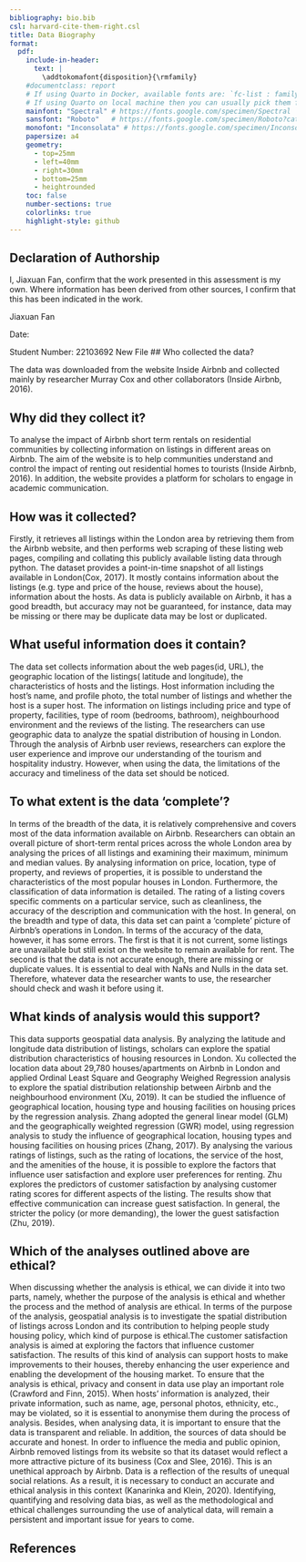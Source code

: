 ```yaml
---
bibliography: bio.bib
csl: harvard-cite-them-right.csl
title: Data Biography
format: 
  pdf:
    include-in-header:
      text: |
        \addtokomafont{disposition}{\rmfamily}
    #documentclass: report
    # If using Quarto in Docker, available fonts are: `fc-list : family | sort | uniq`
    # If using Quarto on local machine then you can usually pick them from the list of installed fonts
    mainfont: "Spectral" # https://fonts.google.com/specimen/Spectral
    sansfont: "Roboto"   # https://fonts.google.com/specimen/Roboto?category=Sans+Serif
    monofont: "Inconsolata" # https://fonts.google.com/specimen/Inconsolata
    papersize: a4
    geometry:
      - top=25mm
      - left=40mm
      - right=30mm
      - bottom=25mm
      - heightrounded
    toc: false
    number-sections: true
    colorlinks: true
    highlight-style: github
---
```


## Declaration of Authorship {.unnumbered .unlisted}

I, Jiaxuan Fan, confirm that the work presented in this assessment is my own. Where information has been derived from other sources, I confirm that this has been indicated in the work.

Jiaxuan Fan

Date:

Student Number: 22103692
New File
## Who collected the data?

The data was downloaded from the website Inside Airbnb and collected mainly by researcher Murray Cox and other collaborators (Inside Airbnb, 2016).

## Why did they collect it?

To analyse the impact of Airbnb short term rentals on residential communities by collecting information on listings in different areas on Airbnb. The aim of the website is to help communities understand and control the impact of renting out residential homes to tourists (Inside Airbnb, 2016). In addition, the website provides a platform for scholars to engage in academic communication.

## How was it collected?

Firstly, it retrieves all listings within the London area by retrieving them from the Airbnb website, and then performs web scraping of these listing web pages, compiling and collating this publicly available listing data through python. The dataset provides a point-in-time snapshot of all listings available in London(Cox, 2017). It mostly contains information about the listings (e.g. type and price of the house, reviews about the house), information about the hosts. As data is publicly available on Airbnb, it has a good breadth, but accuracy may not be guaranteed, for instance, data may be missing or there may be duplicate data may be lost or duplicated.

## What useful information does it contain?

The data set collects information about the web pages(id, URL), the geographic location of the listings( latitude and longitude), the characteristics of hosts and the listings.
Host information including the host's name, and profile photo, the total number of listings and whether the host is a super host.
The information on listings including price and type of property, facilities, type of room (bedrooms, bathroom), neighbourhood environment and the reviews of the listing.
The researchers can use geographic data to analyze the spatial distribution of housing in London. Through the analysis of Airbnb user reviews, researchers can explore the user experience and improve our understanding of the tourism and hospitality industry.
However, when using the data, the limitations of the accuracy and timeliness of the data set should be noticed.

## To what extent is the data 'complete'?

In terms of the breadth of the data, it is relatively comprehensive and covers most of the data information available on Airbnb.  Researchers can obtain an overall picture of short-term rental prices across the whole London area by analysing the prices of all listings and examining their maximum, minimum and median values. By analysing information on price, location, type of property, and reviews of properties, it is possible to understand the characteristics of the most popular houses in London. Furthermore, the classification of data information is detailed. The rating of a listing covers specific comments on a particular service, such as cleanliness, the accuracy of the description and communication with the host. In general, on the breadth and type of data, this data set can paint a 'complete' picture of Airbnb's operations in London.
In terms of the accuracy of the data, however, it has some errors. The first is that it is not current, some listings are unavailable but still exist on the website to remain available for rent. The second is that the data is not accurate enough, there are missing or duplicate values. It is essential to deal with NaNs and Nulls in the data set. Therefore, whatever data the researcher wants to use, the researcher should check and wash it before using it.

## What kinds of analysis would this support?

This data supports geospatial data analysis. By analyzing the latitude and longitude data distribution of listings, scholars can explore the spatial distribution characteristics of housing resources in London. Xu collected the location data about 29,780 houses/apartments on Airbnb in London and applied Ordinal Least Square and Geography Weighed Regression analysis to explore the spatial distribution relationship between Airbnb and the neighbourhood environment (Xu, 2019).
It can be studied the influence of geographical location, housing type and housing facilities on housing prices by the regression analysis. Zhang adopted the general linear model (GLM) and the geographically weighted regression (GWR) model, using regression analysis to study the influence of geographical location, housing types and housing facilities on housing prices (Zhang, 2017).
By analysing the various ratings of listings, such as the rating of locations, the service of the host, and the amenities of the house, it is possible to explore the factors that influence user satisfaction and explore user preferences for renting. Zhu explores the predictors of customer satisfaction by analysing customer rating scores for different aspects of the listing. The results show that effective communication can increase guest satisfaction. In general, the stricter the policy (or more demanding), the lower the guest satisfaction (Zhu, 2019).

## Which of the analyses outlined above are ethical?

When discussing whether the analysis is ethical, we can divide it into two parts, namely, whether the purpose of the analysis is ethical and whether the process and the method of analysis are ethical.
In terms of the purpose of the analysis, geospatial analysis is to investigate the spatial distribution of listings across London and its contribution to helping people study housing policy, which kind of purpose is ethical.The customer satisfaction analysis is aimed at exploring the factors that influence customer satisfaction. The results of this kind of analysis can support hosts to make improvements to their houses, thereby enhancing the user experience and enabling the development of the housing market.
To ensure that the analysis is ethical, privacy and consent in data use play an important role (Crawford and Finn, 2015). When hosts' information is analyzed, their private information, such as name, age, personal photos, ethnicity, etc., may be violated, so it is essential to anonymise them during the process of analysis. Besides, when analysing data, it is important to ensure that the data is transparent and reliable. In addition, the sources of data should be accurate and honest. In order to influence the media and public opinion, Airbnb removed listings from its website so that its dataset would reflect a more attractive picture of its business (Cox and Slee, 2016). This is an unethical approach by Airbnb.
Data is a reflection of the results of unequal social relations. As a result, it is necessary to conduct an accurate and ethical analysis in this context (Kanarinka and Klein, 2020). Identifying, quantifying and resolving data bias, as well as the methodological and ethical challenges surrounding the use of analytical data, will remain a persistent and important issue for years to come.

## References
